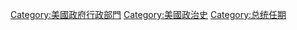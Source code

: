 {{Commonscat|Presidents of the United States}}

[[Category:美國政府行政部門|Category:美國政府行政部門]]
[[Category:美國政治史|Category:美國政治史]]
[[Category:总统任期|Category:总统任期]]